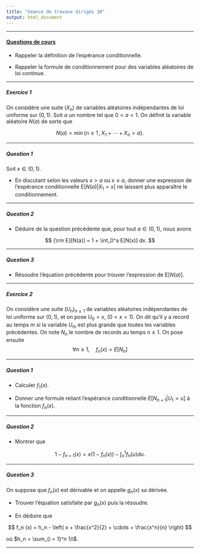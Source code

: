 ```yaml
---
title: "Séance de travaux dirigés 10"
output: html_document
---
```


** **

#### [Questions de cours](http://francoio.github.io/html/CM9.html) 

* Rappeler la définition de l'espérance conditionnelle. 

* Rappeler la formule de conditionnement pour des variables aléatoires de loi continue. 


** **


##### Exercice 1

On considère une suite $(X_n)$ de variables aléatoires indépendantes de loi uniforme 
sur $(0,1)$. Soit $a$ un nombre tel que $0<a<1$. On définit la variable aléatoire $N(a)$ de sorte que

$$
N(a) = \min \{ n \geq 1 \, , \, X_1 +\cdots + X_n > a \} .
$$


** **

##### Question 1

Soit $x \in (0,1)$. 

* En discutant selon les valeurs $x > a$ ou $x \leq a$, donner une expression de l'espérance conditionnelle E$[N(a)|X_1 = x]$ ne laissant plus apparaître le conditionnement.  


** **

##### Question 2

* Déduire de la question précédente que, pour tout $a \in (0,1)$, nous avons

$$
{\rm E}[N(a)] =  1 + \int_0^a E[N(x)] dx.
$$

** **

##### Question 3

* Résoudre l'équation précédente pour trouver l'expression de E$[N(a)]$.   

** **


##### Exercice 2

On considère une suite $(U_n)_{n\geq 1}$ de variables aléatoires indépendantes 
de loi uniforme sur $(0,1)$, et on pose $U_0 = x$, $(0<x<1)$. On dit qu'il y a record au temps $m$ si la  variable $U_m$ est plus grande que toutes les variables précédentes. On note $N_n$ le nombre de records au temps $n \geq 1$. On pose ensuite 
$$
\forall n \geq 1, \quad f_n(x) = E[N_n]
$$

** **

##### Question 1

*  Calculer $f_1(x)$.

* Donner une formule reliant l'espérance conditionnelle $E[N_{n+1}|U_1 = u]$ à la fonction $f_n(x)$.


** **


##### Question 2

* Montrer que 

$$
1 - f_{n+1}(x) = x ( 1 - f_n (x)) - \int_x^1 f_n(u) du .
$$

** **

##### Question 3

On suppose que $f_n(x)$ est dérivable et on appelle $g_n(x)$ sa dérivée. 

* Trouver l'équation satisfaite par $g_n(x)$ puis la résoudre.
 
* En déduire que 

$$
f_n (x) = h_n  - \left( x + \frac{x^2}{2} + \cdots +  \frac{x^n}{n} \right)
$$

où $h_n = \sum_{i = 1}^n 1/i$. 

** **
